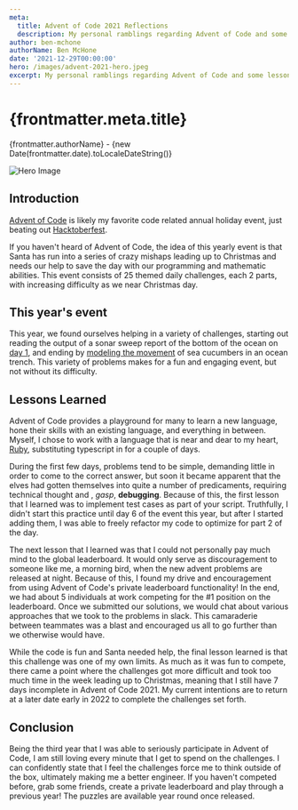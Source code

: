 ```yaml
---
meta:
  title: Advent of Code 2021 Reflections
  description: My personal ramblings regarding Advent of Code and some lessons learned along the way.
author: ben-mchone
authorName: Ben McHone
date: '2021-12-29T00:00:00'
hero: /images/advent-2021-hero.jpeg
excerpt: My personal ramblings regarding Advent of Code and some lessons learned along the way.
---
```


# {frontmatter.meta.title}
{frontmatter.authorName} - {new Date(frontmatter.date).toLocaleDateString()}

<img alt="Hero Image" src={frontmatter.hero} />

## Introduction

[Advent of Code](https://adventofcode.com/2021) is likely my favorite code related annual holiday event, just beating out [Hacktoberfest](https://hacktoberfest.digitalocean.com/). 

If you haven't heard of Advent of Code, the idea of this yearly event is that Santa has run into a series of crazy mishaps leading up to Christmas and needs our help to save the day with our programming and mathematic abilities. This event consists of 25 themed daily challenges, each 2 parts, with increasing difficulty as we near Christmas day.

## This year's event

This year, we found ourselves helping in a variety of challenges, starting out reading the output of a sonar sweep report of the bottom of the ocean on [day 1](https://adventofcode.com/2021/day/1), and ending by [modeling the movement](https://adventofcode.com/2021/day/25) of sea cucumbers in an ocean trench. This variety of problems makes for a fun and engaging event, but not without its difficulty. 

## Lessons Learned

Advent of Code provides a playground for many to learn a new language, hone their skills with an existing language, and everything in between. Myself, I chose to work with a language that is near and dear to my heart, [Ruby](https://www.ruby-lang.org), substituting typescript in for a couple of days. 

During the first few days, problems tend to be simple, demanding little in order to come to the correct answer, but soon it became apparent that the elves had gotten themselves into quite a number of predicaments, requiring technical thought and , _gasp_, **debugging**. Because of this, the first lesson that I learned was to implement test cases as part of your script. Truthfully, I didn't start this practice until day 6 of the event this year, but after I started adding them, I was able to freely refactor my code to optimize for part 2 of the day.

The next lesson that I learned was that I could not personally pay much mind to the global leaderboard. It would only serve as discouragement to someone like me, a morning bird, when the new advent problems are released at night. Because of this, I found my drive and encouragement from using Advent of Code's private leaderboard functionality! In the end, we had about 5 individuals at work competing for the #1 position on the leaderboard. Once we submitted our solutions, we would chat about various approaches that we took to the problems in slack. This camaraderie between teammates was a blast and encouraged us all to go further than we otherwise would have.

While the code is fun and Santa needed help, the final lesson learned is that this challenge was one of my own limits. As much as it was fun to compete, there came a point where the challenges got more difficult and took too much time in the week leading up to Christmas, meaning that I still have 7 days incomplete in Advent of Code 2021. My current intentions are to return at a later date early in 2022 to complete the challenges set forth. 

## Conclusion

Being the third year that I was able to seriously participate in Advent of Code, I am still loving every minute that I get to spend on the challenges. I can confidently state that I feel the challenges force me to think outside of the box, ultimately making me a better engineer. If you haven't competed before, grab some friends, create a private leaderboard and play through a previous year! The puzzles are available year round once released. 
